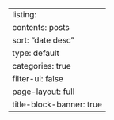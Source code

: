 ---
listing:
  contents: posts
  sort: "date desc"
  type: default
  categories: true
  filter-ui: false
page-layout: full
title-block-banner: true
---